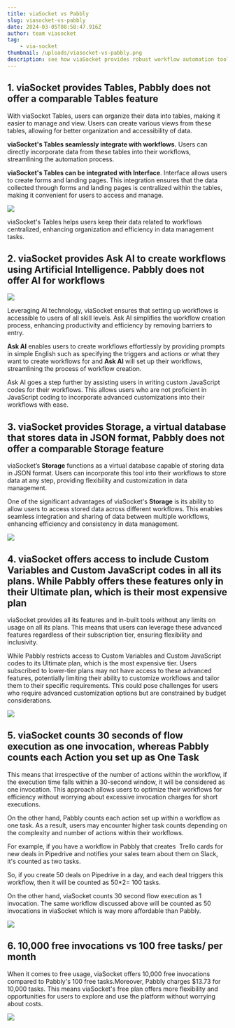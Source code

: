 ```yaml
---
title: viaSocket vs Pabbly
slug: viasocket-vs-pabbly
date: 2024-03-05T08:58:47.916Z
author: team viasocket
tag:
    - via-socket
thumbnail: /uploads/viasocket-vs-pabbly.png
description: see how viaSocket provides robust workflow automation tools, including Tables, Ask AI, and Storage, with inclusive access to advanced features across all plans. In contrast, Pabbly offers fewer features and limits access to advanced functionalities based on subscription tiers.
---
```


## 1. viaSocket provides Tables, Pabbly does not offer a comparable Tables feature<a id="1-viasocket-provides-tables-pabbly-does-not-offer-a-comparable-tables-feature"></a>

With viaSocket Tables, users can organize their data into tables, making it easier to manage and view. Users can create various views from these tables, allowing for better organization and accessibility of data.

**viaSocket's Tables seamlessly integrate with workflows.** Users can directly incorporate data from these tables into their workflows, streamlining the automation process.

**viaSocket's Tables can be integrated with Interface**. Interface allows users to create forms and landing pages. This integration ensures that the data collected through forms and landing pages is centralized within the tables, making it convenient for users to access and manage.

![](https://lh7-us.googleusercontent.com/dqFJw7jYPCZ6MTGix54V3TXY6YeHFbMhwjHnRXYbMBdSmfEqJfAHh5vNd1FKCof1_lUktVudmDPq4rHKjLTHA7MnBY6CMpgdkjxgIrGUUzE99nOrRjJJNaJW5O5drJQFW1Erd0-zpbVthQDwt28I7KM)

viaSocket's Tables helps users keep their data related to workflows centralized, enhancing organization and efficiency in data management tasks.

## 2. viaSocket provides Ask AI to create workflows using Artificial Intelligence. Pabbly does not offer AI for workflows<a id="2-viasocket-provides-ask-ai-to-create-workflows-using-artificial-intelligence-pabbly-does-not-offer-ai-for-workflows"></a>

![](https://lh7-us.googleusercontent.com/tPbJyz0GAkt2yHrkzDn48y6GtL-X3kYrLzg_EGxIws1D8sC2Vw4H8zDBc0cBpJ6aITpANnqqwvD1FPtexhPO-Pj5JH7ID_bmy8Cq2X0xQyg4QM6miwfgI62_ZSuTZ93moDLbHLKuG3oX4U1Kbr_uhyQ)

Leveraging AI technology, viaSocket ensures that setting up workflows is accessible to users of all skill levels. Ask AI simplifies the workflow creation process, enhancing productivity and efficiency by removing barriers to entry.

**Ask AI** enables users to create workflows effortlessly by providing prompts in simple English such as specifying the triggers and actions or what they want to create workflows for and **Ask AI** will set up their workflows, streamlining the process of workflow creation.

Ask AI goes a step further by assisting users in writing custom JavaScript codes for their workflows. This allows users who are not proficient in JavaScript coding to incorporate advanced customizations into their workflows with ease.

## 3. viaSocket provides Storage, a virtual database that stores data in JSON format, Pabbly does not offer a comparable Storage feature<a id="3-viasocket-provides-storage-a-virtual-database-that-stores-data-in-json-format-pabbly-does-not-offer-a-comparable-storage-feature"></a>

viaSocket’s **Storage** functions as a virtual database capable of storing data in JSON format. Users can incorporate this tool into their workflows to store data at any step, providing flexibility and customization in data management.

One of the significant advantages of viaSocket's **Storage** is its ability to allow users to access stored data across different workflows. This enables seamless integration and sharing of data between multiple workflows, enhancing efficiency and consistency in data management.

![](https://lh7-us.googleusercontent.com/1kL6RSpNw3N0TkQ03f1RE2cT2FXtYPn6yAXr3f2fVMHWXg4k9y5it8I0KLOXZs_anbk_nYiDRgfPQhfW2oCx5akiJeDiRY1zGqtmJRPW40mcVNbrcnZf_TPGz95vcGAjn8vYkUpUeQlbrvKvJvBUiIY)

## 4. viaSocket offers access to include Custom Variables and Custom JavaScript codes in all its plans. While Pabbly offers these features only in their Ultimate plan, which is their most expensive plan<a id="4-viasocket-offers-access-to-include-custom-variables-and-custom-javascript-codes-in-all-its-plans-while-pabbly-offers-these-features-only-in-their-ultimate-plan-which-is-their-most-expensive-plan"></a>

viaSocket provides all its features and in-built tools without any limits on usage on all its plans. This means that users can leverage these advanced features regardless of their subscription tier, ensuring flexibility and inclusivity.

While Pabbly restricts access to Custom Variables and Custom JavaScript codes to its Ultimate plan, which is the most expensive tier. Users subscribed to lower-tier plans may not have access to these advanced features, potentially limiting their ability to customize workflows and tailor them to their specific requirements. This could pose challenges for users who require advanced customization options but are constrained by budget considerations.

![](https://lh7-us.googleusercontent.com/LiAG0Wb6FHqGT6zmyxcjOnfm1bVvjb_HOMF8Awz5m-bPfCkVwQg3UFg7szls4JYGUUPe1FaHqJDwIjY-K2oqNvnRNR3WLdvtv2khOS5VWsq8-ZkRWM8eqzd4KWcwrIR6EUb8cdwOCYuCqsZ9YBRM4kg)

## 5. viaSocket counts 30 seconds of flow execution as one invocation, whereas Pabbly counts each Action you set up as One Task<a id="5-viasocket-counts-30-seconds-of-flow-execution-as-one-invocation-whereas-pabbly-counts-each-action-you-set-up-as-one-task"></a>

This means that irrespective of the number of actions within the workflow, if the execution time falls within a 30-second window, it will be considered as one invocation. This approach allows users to optimize their workflows for efficiency without worrying about excessive invocation charges for short executions.

On the other hand, Pabbly counts each action set up within a workflow as one task. As a result, users may encounter higher task counts depending on the complexity and number of actions within their workflows.

For example, if you have a workflow in Pabbly that creates  Trello cards for new deals in Pipedrive and notifies your sales team about them on Slack, it's counted as two tasks.

So, if you create 50 deals on Pipedrive in a day, and each deal triggers this workflow, then it will be counted as 50\*2= 100 tasks.

On the other hand, viaSocket counts 30 second flow execution as 1 invocation. The same workflow discussed above will be counted as 50 invocations in viaSocket which is way more affordable than Pabbly.

![](https://lh7-us.googleusercontent.com/OuhuT6UNLTYWneLpIX6P7MwRvNaBESm1QdKeUkdSKEuQnMrJRzgyfZn3fnJrij3bDP57DdJuLObqeUzJ_9CYDICrk9dRg9pNm-3xW6t1iHkgRDbImxBdY_KrlDaEjtErjt2cW49ZkpiJDNMtiQ6cTo8)

## 6. 10,000 free invocations vs 100 free tasks/ per month<a id="6-10000-free-invocations-vs-100-free-tasks-per-month"></a>

When it comes to free usage, viaSocket offers 10,000 free invocations compared to Pabbly's 100 free tasks.Moreover, Pabbly charges $13.73 for 10,000 tasks. This means viaSocket's free plan offers more flexibility and opportunities for users to explore and use the platform without worrying about costs.

![](https://lh7-us.googleusercontent.com/4MfyGVKvoosk_ZtTgFKtx2tgxQ-u_nHupZQee73VnuyNrD9lwIKI1f5DodbC9K8Kyp88elYC0_-xnPnz6ZSd-86GHWhFvisjyxDG6pwyf1UfPqSZqy4KutueF2Ud_VB-PhtNmg60LGCa5750wuWRVxw)
